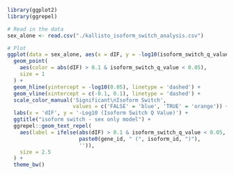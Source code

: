 ```r
library(ggplot2)
library(ggrepel)

# Read in the data
sex_alone <- read.csv("./kallisto_isoform_switch_analysis.csv")

# Plot
ggplot(data = sex_alone, aes(x = dIF, y = -log10(isoform_switch_q_value))) +
  geom_point(
    aes(color = abs(dIF) > 0.1 & isoform_switch_q_value < 0.05),
    size = 1
  ) +
  geom_hline(yintercept = -log10(0.05), linetype = 'dashed') +
  geom_vline(xintercept = c(-0.1, 0.1), linetype = 'dashed') +
  scale_color_manual('Significant\nIsoform Switch',
                     values = c('FALSE' = 'blue', 'TRUE' = 'orange')) +
  labs(x = 'dIF', y = '-Log10 (Isoform Switch Q Value)') +
  ggtitle("isoform switch - sex only model") +
  ggrepel::geom_text_repel(
    aes(label = ifelse(abs(dIF) > 0.1 & isoform_switch_q_value < 0.05,
                       paste0(gene_id, " (", isoform_id, ")"),
                       '')),
    size = 2.5
  ) +
  theme_bw()


```

